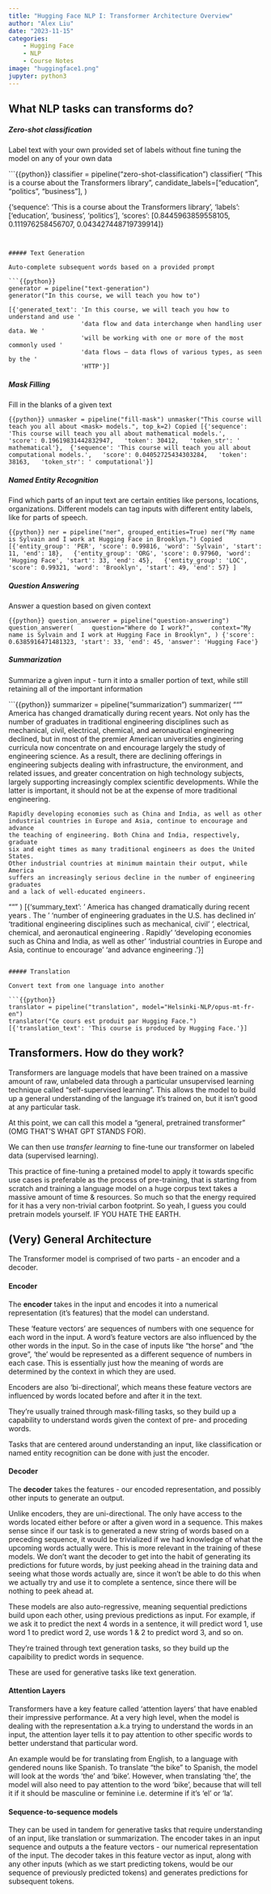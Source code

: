 ```yaml
---
title: "Hugging Face NLP I: Transformer Architecture Overview"
author: "Alex Liu"
date: "2023-11-15"
categories: 
    - Hugging Face
    - NLP
    - Course Notes
image: "huggingface1.png"
jupyter: python3
---
```


## What NLP tasks can transforms do?

##### Zero-shot classification

Label text with your own provided set of labels without fine tuning the model on any of your own data

```{{python}}
classifier = pipeline("zero-shot-classification")
classifier(
    "This is a course about the Transformers library",
    candidate_labels=["education", "politics", "business"],
)

{'sequence': 'This is a course about the Transformers library',
 'labels': ['education', 'business', 'politics'],
 'scores': [0.8445963859558105, 0.111976258456707, 0.043427448719739914]}
```


##### Text Generation

Auto-complete subsequent words based on a provided prompt 

```{{python}}
generator = pipeline("text-generation")
generator("In this course, we will teach you how to")

[{'generated_text': 'In this course, we will teach you how to understand and use '
                    'data flow and data interchange when handling user data. We '
                    'will be working with one or more of the most commonly used '
                    'data flows — data flows of various types, as seen by the '
                    'HTTP'}]
```

##### Mask Filling

Fill in the blanks of a given text

```{{python}}
unmasker = pipeline("fill-mask")
unmasker("This course will teach you all about <mask> models.", top_k=2)
Copied
[{'sequence': 'This course will teach you all about mathematical models.',
  'score': 0.19619831442832947,
  'token': 30412,
  'token_str': ' mathematical'},
 {'sequence': 'This course will teach you all about computational models.',
  'score': 0.04052725434303284,
  'token': 38163,
  'token_str': ' computational'}]
```

##### Named Entity Recognition

Find which parts of an input text are certain entities like persons, locations, organizations. Different models can tag inputs with different entity labels, like for parts of speech. 

```{{python}}
ner = pipeline("ner", grouped_entities=True)
ner("My name is Sylvain and I work at Hugging Face in Brooklyn.")
Copied
[{'entity_group': 'PER', 'score': 0.99816, 'word': 'Sylvain', 'start': 11, 'end': 18}, 
 {'entity_group': 'ORG', 'score': 0.97960, 'word': 'Hugging Face', 'start': 33, 'end': 45}, 
 {'entity_group': 'LOC', 'score': 0.99321, 'word': 'Brooklyn', 'start': 49, 'end': 57}
]
```


##### Question Answering 

Answer a question based on given context

```{{python}}
question_answerer = pipeline("question-answering")
question_answerer(
    question="Where do I work?",
    context="My name is Sylvain and I work at Hugging Face in Brooklyn",
)
{'score': 0.6385916471481323, 'start': 33, 'end': 45, 'answer': 'Hugging Face'}
```

##### Summarization

Summarize a given input - turn it into a smaller portion of text, while still retaining all of the important information  

```{{python}}
summarizer = pipeline("summarization")
summarizer(
    """
    America has changed dramatically during recent years. Not only has the number of 
    graduates in traditional engineering disciplines such as mechanical, civil, 
    electrical, chemical, and aeronautical engineering declined, but in most of 
    the premier American universities engineering curricula now concentrate on 
    and encourage largely the study of engineering science. As a result, there 
    are declining offerings in engineering subjects dealing with infrastructure, 
    the environment, and related issues, and greater concentration on high 
    technology subjects, largely supporting increasingly complex scientific 
    developments. While the latter is important, it should not be at the expense 
    of more traditional engineering.

    Rapidly developing economies such as China and India, as well as other 
    industrial countries in Europe and Asia, continue to encourage and advance 
    the teaching of engineering. Both China and India, respectively, graduate 
    six and eight times as many traditional engineers as does the United States. 
    Other industrial countries at minimum maintain their output, while America 
    suffers an increasingly serious decline in the number of engineering graduates 
    and a lack of well-educated engineers.
"""
)
[{'summary_text': ' America has changed dramatically during recent years . The '
                  'number of engineering graduates in the U.S. has declined in '
                  'traditional engineering disciplines such as mechanical, civil '
                  ', electrical, chemical, and aeronautical engineering . Rapidly '
                  'developing economies such as China and India, as well as other '
                  'industrial countries in Europe and Asia, continue to encourage '
                  'and advance engineering .'}]
```

##### Translation

Convert text from one language into another

```{{python}}
translator = pipeline("translation", model="Helsinki-NLP/opus-mt-fr-en")
translator("Ce cours est produit par Hugging Face.")
[{'translation_text': 'This course is produced by Hugging Face.'}]
```

## Transformers. How do they work?

Transformers are language models that have been trained on a massive amount of raw, unlabeled data through a particular unsupervised learning technique called "self-supervised learning". This allows the model to build up a general understanding of the language it's trained on, but it isn't good at any particular task. 

At this point, we can call this model a "general, pretrained transformer" (OMG THAT'S WHAT GPT STANDS FOR).

We can then use *transfer learning* to fine-tune our transformer on labeled data (supervised learning).

This practice of fine-tuning a pretained model to apply it towards specific use cases is preferable as the process of pre-training, that is starting from scratch and training a language model on a huge corpus text takes a massive amount of time & resources. So much so that the energy required for it has a very non-trivial carbon footprint. So yeah, I guess you could pretrain models yourself. IF YOU HATE THE EARTH.

## (Very) General Architecture

The Transformer model is comprised of two parts - an encoder and a decoder. 


#### Encoder
The **encoder** takes in the input and encodes it into a numerical representation (it's features) that the model can understand.  

These 'feature vectors' are sequences of numbers with one sequence for each word in the input. A word's feature vectors are also influenced by the other words in the input. So in the case of inputs like "the horse" and "the grove", 'the' would be represented as a different sequence of numbers in each case. This is essentially just how the meaning of words are determined by the context in which they are used. 

Encoders are also 'bi-directional', which means these feature vectors are influenced by words located before and after it in the text.

They're usually trained through mask-filling tasks, so they build up a capability to understand words given the context of pre- and proceding words.

Tasks that are centered around understanding an input, like classification or named entity recognition can be done with just the encoder.


#### Decoder
The **decoder** takes the features - our encoded representation, and possibly other inputs to generate an output. 

Unlike encoders, they are uni-directional. The only have access to the words located either before or after a given word in a sequence. This makes sense since if our task is to generated a new string of words based on a preceding sequence, it would be trivialized if we had knowledge of what the upcoming words actually were. This is more relevant in the training of these models. We don't want the decoder to get into the habit of generating its predictions for future words, by just peeking ahead in the training data and seeing what those words actually are, since it won't be able to do this when we actually try and use it to complete a sentence, since there will be nothing to peek ahead at.

These models are also auto-regressive, meaning sequential predictions build upon each other, using previous predictions as input. For example, if we ask it to predict the next 4 words in a sentence, it will predict word 1, use word 1 to predict word 2, use words 1 & 2 to predict word 3, and so on. 

They're trained through text generation tasks, so they build up the capaibility to predict words in sequence.

These are used for generative tasks like text generation. 

#### Attention Layers

Transformers have a key feature called 'attention layers' that have enabled their impressive performance. At a very high level, when the model is dealing with the representation a.k.a trying to understand  the words in an input, the attention layer tells it to pay attention to other specific words to better understand that particular word. 

An example would be for translating from English, to a language with gendered nouns like Spanish. To translate "the bike" to Spanish, the model will look at the words 'the' and 'bike'. However, when translating 'the', the model will also need to pay attention to the word 'bike', because that will tell it if it should be masculine or feminine i.e. determine if it's 'el' or 'la'. 

#### Sequence-to-sequence models

They can be used in tandem for generative tasks that require understanding of an input, like translation or summarization. The encoder takes in an input sequence and outputs a the feature vectors - our numerical representation of the input. The decoder takes in this feature vector as input, along with any other inputs (which as we start predicting tokens, would be our sequence of previously predicted tokens) and generates predictions for subsequent tokens. 



